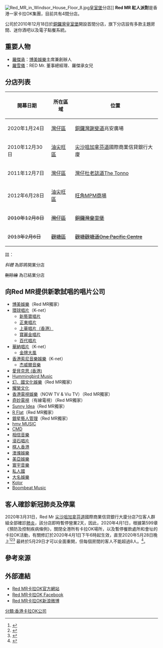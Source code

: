 {{Refimprove|time=2013-06-24T14:41:57+00:00 }}
{{Infobox_Company 
  | company_name   = Red MR
  | company_logo   = Red MR logo.svg
  | company_type   = 卡拉OK
  | company_slogan = 
  | foundation     = 2010年
  | location       = {{HKG}}
  | key_people     = [[羅傑承|羅傑承]]
  | sales          = 
  | profit         = 
  | asset          = 
  | market_value   = 
  | parent         = 
  | num_employees  = 
  | industry       = 
  | products       = 
  | revenue        = 
  | homepage       = http://www.redmr.com
}}
[[File:Red_MR_in_Windsor_House_Floor_8.jpg|thumb]][[皇室堡|皇室堡]]分店]]
'''Red MR 紅人派對'''是香港一家卡拉OK集團，目前共有4間分店。

公司於2010年12月18日於[[銅鑼灣|銅鑼灣]][[皇室堡|皇室堡]]開設首間分店，旗下分店設有多款主題房間、迷你酒吧以及電子點餐系統。

==重要人物==
*[[羅傑承|羅傑承]]：[[博美娛樂|博美娛樂]]主席兼創辦人
*[[羅雪儀|羅雪儀]]：RED Mr. 董事總經理、羅傑承女兒

== 分店列表 ==
{| class="wikitable sortable"
|-
! 開幕日期 !! 所在區域 !! 位置
|-
| 2020年1月24日 || [[灣仔區|灣仔區]] || [[銅鑼灣|銅鑼灣]][[謝斐道|謝斐道]]兆安廣場
|-
| 2010年12月30日 || [[油尖旺區|油尖旺區]] || [[尖沙咀|尖沙咀]][[加拿芬道|加拿芬道]]國際商業信貸銀行大廈
|-
| 2011年12月7日 || [[灣仔區|灣仔區]] || [[灣仔|灣仔]][[杜老誌道|杜老誌道]][[The_Tonno|The Tonno]]
|-
| 2012年6月28日 || [[油尖旺區|油尖旺區]] || [[旺角|旺角]][[MPM商場|MPM商場]]
|-
|<s> 2010年12月8日 </s>||<s> [[灣仔區|灣仔區]] </s>||<s> [[銅鑼灣|銅鑼灣]][[皇室堡|皇室堡]]</s>
|-
|<s> 2013年2月6日 </s>||<s> [[觀塘區|觀塘區]] </s>||<s> [[觀塘|觀塘]][[觀塘道|觀塘道]][[One_Pacific_Centre|One Pacific Centre]]</s>
|}
註：

''斜體'' 為即將開業分店

<s>刪除線</s> 為已結業分店

== 向Red MR提供新歌試唱的唱片公司 ==
*[[博美娛樂|博美娛樂]]（Red MR獨家）
*[[環球唱片_(香港)|環球唱片]]（K-net）
**[[新藝寶唱片|新藝寶唱片]]
**[[正東唱片|正東唱片]]
**[[上華唱片|上華唱片（香港）]]
**[[寶麗金_(香港)|寶麗金唱片]]
**[[百代唱片_(香港)|百代唱片]]
*[[華納唱片_(香港)|華納唱片]]（K-net）
**[[金牌大風|金牌大風]]
*[[香港索尼音樂娛樂|香港索尼音樂娛樂]]（K-net）
**[[杰威爾音樂|杰威爾音樂]]
*[[愛貝克思_(香港)|愛貝克思 (香港)]]
*[[蜂鳥音樂|Hummingbird Music]]
*[[中建富通|幻．國文化娛樂]]（Red MR獨家）
*[[耀榮文化|耀榮文化]]
*[[香港電視娛樂|香港電視娛樂]]（NOW TV & Viu TV）（Red MR獨家）
*[[奇妙電視|奇妙電視]]（有線電視）（Red MR獨家）
*[[Sunny_Idea|Sunny Idea]]（Red MR獨家）
*[[RubberBand|R Flat]]（Red MR獨家）
*[[銀星藝人管理|銀星藝人管理]]（Red MR獨家）
*[[HMV數碼中國集團|hmv MUSIC]]
*[[Clot_Media_Division|CMD]]
*[[相信音樂|相信音樂]]
*[[滾石唱片|滾石唱片]]
*[[棋人香港|棋人香港]]
*[[澳滌娛樂|澳滌娛樂]]
*[[美亞娛樂|美亞娛樂]]
*[[寰宇音樂|寰宇音樂]]
*[[私人國|私人國]]
*[[大名娛樂|大名娛樂]]
*[[Kolor|Kolor]]
*[[Boombeat_Music|Boombeat Music]]

== 客人確診新冠肺炎及停業 ==
2020年3月31日，Red Mr [[尖沙咀|尖沙咀]][[加拿芬道|加拿芬道]]國際商業信貸銀行大廈分店7位客人群組全部確診[[嚴重特殊傳染性肺炎|肺炎]]，該分店即時暫停營業2天，因此，2020年4月1日，根據第599章《預防及控制疾病條例》，關閉全港所有卡拉OK場所，以及暫停餐飲處所和會址的卡拉OK活動，有關修訂於2020年4月1日下午6時起生效，直至2020年5月28日晚上<ref>{{cite news|url=https://topick.hket.com/article/2607267/%E3%80%90%E6%96%B0%E5%86%A0%E8%82%BA%E7%82%8E%E3%80%91%E6%94%BF%E5%BA%9C%E5%88%8A%E6%86%B2%E7%BE%8E%E5%AE%B9%E9%99%A2%E5%8D%A1%E5%95%A6OK%E5%8F%8A%E6%8C%89%E6%91%A9%E9%99%A2%E9%9C%80%E9%97%9C%E9%96%8914%E5%A4%A9%E3%80%80%E4%BB%8A%E6%97%A5%E5%82%8D%E6%99%9A%E8%B5%B7%E9%9C%80%E8%A6%81%E9%97%9C%E9%96%89|title=政府刊憲美容院卡啦OK及按摩院需關閉14天　今日傍晚起需要關閉|work=香港經濟日報|date=2020-04-01|accessdate=2020-04-04|archive-date=2020-09-13|archive-url=https://web.archive.org/web/20200913090948/https://topick.hket.com/article/2607267/%E3%80%90%E6%96%B0%E5%86%A0%E8%82%BA%E7%82%8E%E3%80%91%E6%94%BF%E5%BA%9C%E5%88%8A%E6%86%B2%E7%BE%8E%E5%AE%B9%E9%99%A2%E5%8D%A1%E5%95%A6OK%E5%8F%8A%E6%8C%89%E6%91%A9%E9%99%A2%E9%9C%80%E9%97%9C%E9%96%8914%E5%A4%A9%E3%80%80%E4%BB%8A%E6%97%A5%E5%82%8D%E6%99%9A%E8%B5%B7%E9%9C%80%E8%A6%81%E9%97%9C%E9%96%89|dead-url=no}}</ref><ref>{{cite news|url=https://www.hk01.com/%E7%A4%BE%E6%9C%83%E6%96%B0%E8%81%9E/455519/%E5%8D%A1%E6%8B%89ok-%E9%BA%BB%E9%9B%80%E9%A4%A8-%E5%A4%9C%E7%B8%BD%E6%9C%83%E5%81%9C%E6%A5%AD14%E6%97%A5-%E7%BE%8E%E5%AE%B9-%E6%8C%89%E6%91%A9%E9%99%A2-%E6%9C%83%E6%89%80%E8%A8%AD%E6%96%B0%E8%A6%8F%E4%BE%8B|title=卡拉OK、麻雀館、夜總會停業14日　美容、按摩院、會所設新規例|work=香港01|date=2020-04-01|accessdate=2020-04-04|archive-date=2020-09-13|archive-url=https://web.archive.org/web/20200913090953/https://www.hk01.com/%E7%A4%BE%E6%9C%83%E6%96%B0%E8%81%9E/455519/%E5%8D%A1%E6%8B%89ok-%E9%BA%BB%E9%9B%80%E9%A4%A8-%E5%A4%9C%E7%B8%BD%E6%9C%83%E5%81%9C%E6%A5%AD14%E6%97%A5-%E7%BE%8E%E5%AE%B9-%E6%8C%89%E6%91%A9%E9%99%A2-%E6%9C%83%E6%89%80%E8%A8%AD%E6%96%B0%E8%A6%8F%E4%BE%8B|dead-url=no}}</ref><ref>{{cite news|url=https://m.mingpao.com/ins/港聞/article/20200508/s00001/1588952507812/卡拉ok有條件重開-不可唱歌人均消費279元起|title=卡拉OK有條件重開　不可唱歌人均消費279元起|work=明報|date=2020-05-08|accessdate=2020-05-08|archive-date=2020-05-10|archive-url=https://web.archive.org/web/20200510015926/https://m.mingpao.com/ins/%E6%B8%AF%E8%81%9E/article/20200508/s00001/1588952507812/%E5%8D%A1%E6%8B%89ok%E6%9C%89%E6%A2%9D%E4%BB%B6%E9%87%8D%E9%96%8B-%E4%B8%8D%E5%8F%AF%E5%94%B1%E6%AD%8C%E4%BA%BA%E5%9D%87%E6%B6%88%E8%B2%BB279%E5%85%83%E8%B5%B7|dead-url=no}}</ref> 最終於5月29日才可以全面重開，但每個房間的客人不能超過8人。<ref>{{cite news|url=https://news.rthk.hk/rthk/ch/component/k2/1529072-20200529.htm?spTabChangeable=0|title=四類處所今日重開　有卡拉OK凌晨做防疫準備|work=香港電台|date=2020-05-29|accessdate=2020-05-30|archive-date=2020-09-13|archive-url=https://web.archive.org/web/20200913091000/https://news.rthk.hk/rthk/ch/component/k2/1529072-20200529.htm?spTabChangeable=0|dead-url=no}}</ref>。

== 參考來源 ==
{{Reflist}}

== 外部連結 ==
*[http://www.redmr.com Red MR卡拉OK官方網站] {{Wayback|url=http://www.redmr.com/ |date=20190619162648 }}
*[http://www.facebook.com/pages/Red-MR/135877823136705 Red MR卡拉OK Facebook]
*[http://t.sina.com.cn/redmr Red MR卡拉OK新浪微博] {{Wayback|url=http://t.sina.com.cn/redmr |date=20110219210039 }}

[[分類:香港卡拉OK公司|分類:香港卡拉OK公司]]